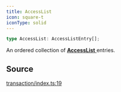 ```yaml
---
title: AccessList
icon: square-t
iconType: solid
---
```


```ts
type AccessList: AccessListEntry[];
```

An ordered collection of [**AccessList** ](/content/type-aliases/AccessList) entries.

## Source

[transaction/index.ts:19](https://github.com/dominant-strategies/quais-6.js/blob/38982dd013eed052e945fa3a33303bbe7a712e35/src/transaction/index.ts#L19)
